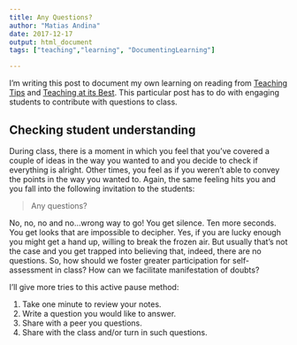```yaml
---
title: Any Questions?
author: "Matias Andina"
date: 2017-12-17
output: html_document
tags: ["teaching","learning", "DocumentingLearning"]

---
```


I'm writing this post to document my own learning on reading from [Teaching Tips](https://books.google.com/books/about/McKeachie_s_Teaching_Tips_Strategies_Res.html?id=v_0zqB13lW8C) and [Teaching at its Best](https://books.google.com/books/about/Teaching_at_Its_Best.html?id=NC5P8z-u-H0C). This particular post has to do with engaging students to contribute with questions to class. 


## Checking student understanding 

During class, there is a moment in which you feel that you've covered a couple of ideas in the way you wanted to and you decide to check if everything is alright. Other times, you feel as if you weren't able to convey the points in the way you wanted to. Again, the same feeling hits you and you fall into the following invitation to the students:

> Any questions?

No, no, no and no...wrong way to go! You get silence. Ten more seconds. You get looks that are impossible to decipher. Yes, if you are lucky enough you might get a hand up, willing to break the frozen air. But usually that's not the case and you get trapped into believing that, indeed, there are no questions. So, how should we foster greater participation for self-assessment in class? How can we facilitate manifestation of doubts?

I'll give more tries to this active pause method:

1. Take one minute to review your notes.
1. Write a question you would like to answer.
1. Share with a peer you questions.
1. Share with the class and/or turn in such questions.

